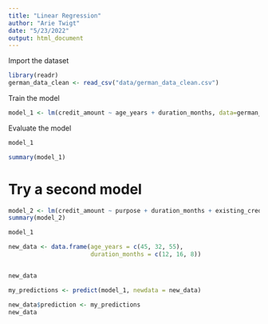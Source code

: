 ```yaml
---
title: "Linear Regression"
author: "Arie Twigt"
date: "5/23/2022"
output: html_document
---
```



Import the dataset

```r
library(readr)
german_data_clean <- read_csv("data/german_data_clean.csv")
```

Train the model

```r
model_1 <- lm(credit_amount ~ age_years + duration_months, data=german_data_clean)
```

Evaluate the model

```r
model_1
```

```r
summary(model_1)
```


# Try a second model


```r
model_2 <- lm(credit_amount ~ purpose + duration_months + existing_credits, german_data_clean)
summary(model_2)
```

```r
model_1
```

```r
new_data <- data.frame(age_years = c(45, 32, 55),
                       duration_months = c(12, 16, 8))


new_data
```

```r
my_predictions <- predict(model_1, newdata = new_data)
```

```r
new_data$prediction <- my_predictions
new_data
```

